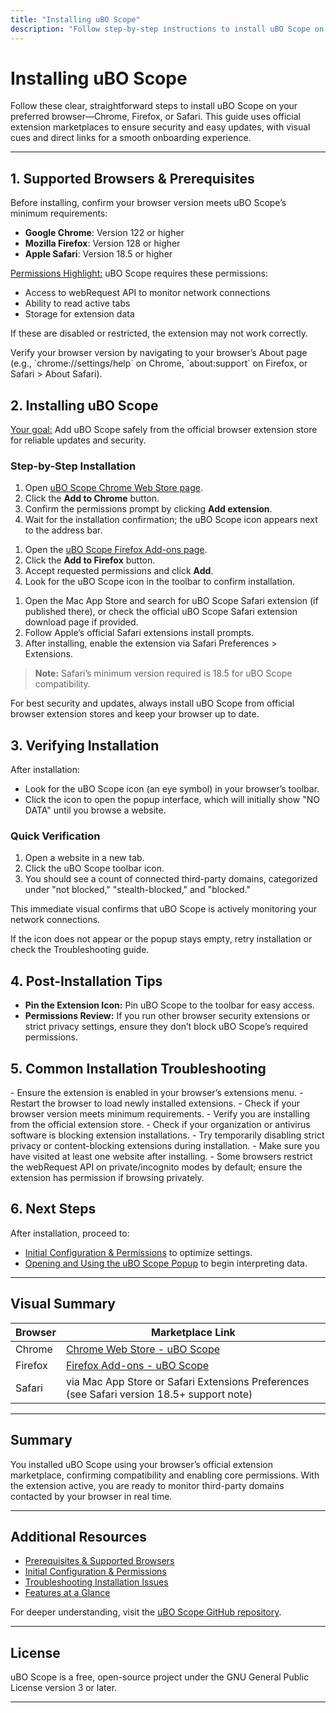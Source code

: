 ```yaml
---
title: "Installing uBO Scope"
description: "Follow step-by-step instructions to install uBO Scope on Chrome, Firefox, or Safari—all using official browser extension marketplaces. Visual cues and direct links make onboarding seamless."
---
```


# Installing uBO Scope

Follow these clear, straightforward steps to install uBO Scope on your preferred browser—Chrome, Firefox, or Safari. This guide uses official extension marketplaces to ensure security and easy updates, with visual cues and direct links for a smooth onboarding experience.

---

## 1. Supported Browsers & Prerequisites

Before installing, confirm your browser version meets uBO Scope’s minimum requirements:

- **Google Chrome**: Version 122 or higher
- **Mozilla Firefox**: Version 128 or higher
- **Apple Safari**: Version 18.5 or higher

<u>Permissions Highlight:</u> uBO Scope requires these permissions:

- Access to webRequest API to monitor network connections
- Ability to read active tabs
- Storage for extension data

If these are disabled or restricted, the extension may not work correctly.

<Check>
Verify your browser version by navigating to your browser’s About page (e.g., `chrome://settings/help` on Chrome, `about:support` on Firefox, or Safari > About Safari).
</Check>

## 2. Installing uBO Scope

<u>Your goal:</u> Add uBO Scope safely from the official browser extension store for reliable updates and security.

### Step-by-Step Installation

<Steps>
<Step title="Install on Google Chrome">

1. Open [uBO Scope Chrome Web Store page](https://chromewebstore.google.com/detail/ubo-scope/bbdpgcaljkaaigfcomhidmneffjjjfgp).
2. Click the **Add to Chrome** button.
3. Confirm the permissions prompt by clicking **Add extension**.
4. Wait for the installation confirmation; the uBO Scope icon appears next to the address bar.

</Step>
<Step title="Install on Mozilla Firefox">

1. Open the [uBO Scope Firefox Add-ons page](https://addons.mozilla.org/firefox/addon/ubo-scope/).
2. Click the **Add to Firefox** button.
3. Accept requested permissions and click **Add**.
4. Look for the uBO Scope icon in the toolbar to confirm installation.

</Step>
<Step title="Install on Safari">

1. Open the Mac App Store and search for uBO Scope Safari extension (if published there), or check the official uBO Scope Safari extension download page if provided.
2. Follow Apple’s official Safari extensions install prompts.
3. After installing, enable the extension via Safari Preferences > Extensions.

> **Note:** Safari’s minimum version required is 18.5 for uBO Scope compatibility.

</Step>
</Steps>

<Tip>
For best security and updates, always install uBO Scope from official browser extension stores and keep your browser up to date.
</Tip>

## 3. Verifying Installation

After installation:

- Look for the uBO Scope icon (an eye symbol) in your browser’s toolbar.
- Click the icon to open the popup interface, which will initially show "NO DATA" until you browse a website.

### Quick Verification

1. Open a website in a new tab.
2. Click the uBO Scope toolbar icon.
3. You should see a count of connected third-party domains, categorized under "not blocked," "stealth-blocked," and "blocked." 

This immediate visual confirms that uBO Scope is actively monitoring your network connections.

<Check>
If the icon does not appear or the popup stays empty, retry installation or check the Troubleshooting guide.
</Check>

## 4. Post-Installation Tips

- **Pin the Extension Icon:** Pin uBO Scope to the toolbar for easy access.
- **Permissions Review:** If you run other browser security extensions or strict privacy settings, ensure they don’t block uBO Scope’s required permissions.

## 5. Common Installation Troubleshooting

<AccordionGroup title="Installation Troubleshooting">
<Accordion title="uBO Scope icon not visible after installation">
- Ensure the extension is enabled in your browser’s extensions menu.
- Restart the browser to load newly installed extensions.
- Check if your browser version meets minimum requirements.
</Accordion>
<Accordion title="Installation fails with permission error">
- Verify you are installing from the official extension store.
- Check if your organization or antivirus software is blocking extension installations.
- Try temporarily disabling strict privacy or content-blocking extensions during installation.
</Accordion>
<Accordion title="Popup shows NO DATA after browsing">
- Make sure you have visited at least one website after installing.
- Some browsers restrict the webRequest API on private/incognito modes by default; ensure the extension has permission if browsing privately.
</Accordion>
</AccordionGroup>

## 6. Next Steps

After installation, proceed to:

- [Initial Configuration & Permissions](/getting-started/installation-setup/first-run-config) to optimize settings.
- [Opening and Using the uBO Scope Popup](/getting-started/first-steps-usage/open-and-use-popup) to begin interpreting data.

---

## Visual Summary

| Browser    | Marketplace Link                                                                                   |
|------------|--------------------------------------------------------------------------------------------------|
| Chrome     | [Chrome Web Store - uBO Scope](https://chromewebstore.google.com/detail/ubo-scope/bbdpgcaljkaaigfcomhidmneffjjjfgp)   |
| Firefox    | [Firefox Add-ons - uBO Scope](https://addons.mozilla.org/firefox/addon/ubo-scope/)                 |
| Safari     | via Mac App Store or Safari Extensions Preferences (see Safari version 18.5+ support note)       |

---

## Summary

You installed uBO Scope using your browser’s official extension marketplace, confirming compatibility and enabling core permissions. With the extension active, you are ready to monitor third-party domains contacted by your browser in real time.


---

## Additional Resources

- [Prerequisites & Supported Browsers](/getting-started/installation-setup/system-prerequisites)
- [Initial Configuration & Permissions](/getting-started/installation-setup/first-run-config)
- [Troubleshooting Installation Issues](/getting-started/installation-setup/install-troubleshooting)
- [Features at a Glance](overview/feature-overview-integration/feature-snapshot)

For deeper understanding, visit the [uBO Scope GitHub repository](https://github.com/gorhill/uBO-Scope).

---

## License

uBO Scope is a free, open-source project under the GNU General Public License version 3 or later.


---